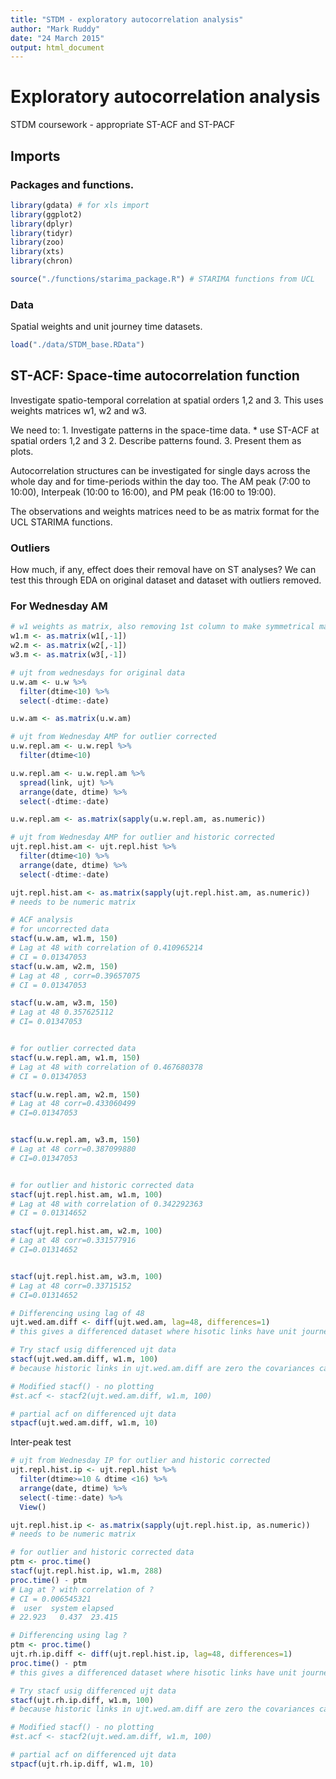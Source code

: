 ```yaml
---
title: "STDM - exploratory autocorrelation analysis"
author: "Mark Ruddy"
date: "24 March 2015"
output: html_document
---
```


# Exploratory autocorrelation analysis

STDM coursework - appropriate ST-ACF and ST-PACF

## Imports
### Packages and functions.
```r
library(gdata) # for xls import
library(ggplot2)
library(dplyr)
library(tidyr)
library(zoo)
library(xts)
library(chron)

source("./functions/starima_package.R") # STARIMA functions from UCL
```

### Data

Spatial weights and unit journey time datasets.

```r
load("./data/STDM_base.RData")
```


## ST-ACF: Space-time autocorrelation function

Investigate spatio-temporal correlation at spatial orders 1,2 and 3. This uses weights matrices w1, w2 and w3.

We need to: 
1. Investigate patterns in the space-time data.
  * use ST-ACF at spatial orders 1,2 and 3
2. Describe patterns found.
3. Present them as plots.

Autocorrelation structures can be investigated for single days across the whole day and for time-periods within the day too. The AM peak (7:00 to 10:00), Interpeak (10:00 to 16:00), and PM peak (16:00 to 19:00).

The observations and weights matrices need to be as matrix format for the UCL STARIMA functions.

### Outliers 

How much, if any, effect does their removal have on ST analyses? We can test this through EDA on original dataset and dataset with outliers removed.

### For Wednesday AM
```r
# w1 weights as matrix, also removing 1st column to make symmetrical matrix
w1.m <- as.matrix(w1[,-1])
w2.m <- as.matrix(w2[,-1])
w3.m <- as.matrix(w3[,-1])

# ujt from wednesdays for original data
u.w.am <- u.w %>%
  filter(dtime<10) %>%
  select(-dtime:-date)

u.w.am <- as.matrix(u.w.am)

# ujt from Wednesday AMP for outlier corrected
u.w.repl.am <- u.w.repl %>%
  filter(dtime<10)

u.w.repl.am <- u.w.repl.am %>% 
  spread(link, ujt) %>%
  arrange(date, dtime) %>%
  select(-dtime:-date)

u.w.repl.am <- as.matrix(sapply(u.w.repl.am, as.numeric))

# ujt from Wednesday AMP for outlier and historic corrected
ujt.repl.hist.am <- ujt.repl.hist %>%
  filter(dtime<10) %>%
  arrange(date, dtime) %>%
  select(-dtime:-date)

ujt.repl.hist.am <- as.matrix(sapply(ujt.repl.hist.am, as.numeric))
# needs to be numeric matrix 

```

```r
# ACF analysis
# for uncorrected data
stacf(u.w.am, w1.m, 150)
# Lag at 48 with correlation of 0.410965214
# CI = 0.01347053
stacf(u.w.am, w2.m, 150)
# Lag at 48 , corr=0.39657075
# CI = 0.01347053

stacf(u.w.am, w3.m, 150)
# Lag at 48 0.357625112
# CI= 0.01347053


# for outlier corrected data
stacf(u.w.repl.am, w1.m, 150)
# Lag at 48 with correlation of 0.467680378
# CI = 0.01347053

stacf(u.w.repl.am, w2.m, 150)
# Lag at 48 corr=0.433060499
# CI=0.01347053


stacf(u.w.repl.am, w3.m, 150)
# Lag at 48 corr=0.387099880
# CI=0.01347053


# for outlier and historic corrected data
stacf(ujt.repl.hist.am, w1.m, 100)
# Lag at 48 with correlation of 0.342292363
# CI = 0.01314652

stacf(ujt.repl.hist.am, w2.m, 100)
# Lag at 48 corr=0.331577916
# CI=0.01314652


stacf(ujt.repl.hist.am, w3.m, 100)
# Lag at 48 corr=0.33715152
# CI=0.01314652


```


```r
# Differencing using lag of 48
ujt.wed.am.diff <- diff(ujt.wed.am, lag=48, differences=1)
# this gives a differenced dataset where hisotic links have unit journey times of zero

# Try stacf usig differenced ujt data
stacf(ujt.wed.am.diff, w1.m, 100)
# because historic links in ujt.wed.am.diff are zero the covariances cannot be computed

# Modified stacf() - no plotting
#st.acf <- stacf2(ujt.wed.am.diff, w1.m, 100)

# partial acf on differenced ujt data
stpacf(ujt.wed.am.diff, w1.m, 10)

```




Inter-peak test
```r
# ujt from Wednesday IP for outlier and historic corrected
ujt.repl.hist.ip <- ujt.repl.hist %>%
  filter(dtime>=10 & dtime <16) %>%
  arrange(date, dtime) %>%
  select(-time:-date) %>%
  View()

ujt.repl.hist.ip <- as.matrix(sapply(ujt.repl.hist.ip, as.numeric))
# needs to be numeric matrix 

```


```r
# for outlier and historic corrected data
ptm <- proc.time()
stacf(ujt.repl.hist.ip, w1.m, 288)
proc.time() - ptm
# Lag at ? with correlation of ?
# CI = 0.006545321
#  user  system elapsed 
# 22.923   0.437  23.415 

```

```r
# Differencing using lag ?
ptm <- proc.time()
ujt.rh.ip.diff <- diff(ujt.repl.hist.ip, lag=48, differences=1)
proc.time() - ptm
# this gives a differenced dataset where hisotic links have unit journey times of zero

# Try stacf usig differenced ujt data
stacf(ujt.rh.ip.diff, w1.m, 100)
# because historic links in ujt.wed.am.diff are zero the covariances cannot be computed

# Modified stacf() - no plotting
#st.acf <- stacf2(ujt.wed.am.diff, w1.m, 100)

# partial acf on differenced ujt data
stpacf(ujt.rh.ip.diff, w1.m, 10)
```











